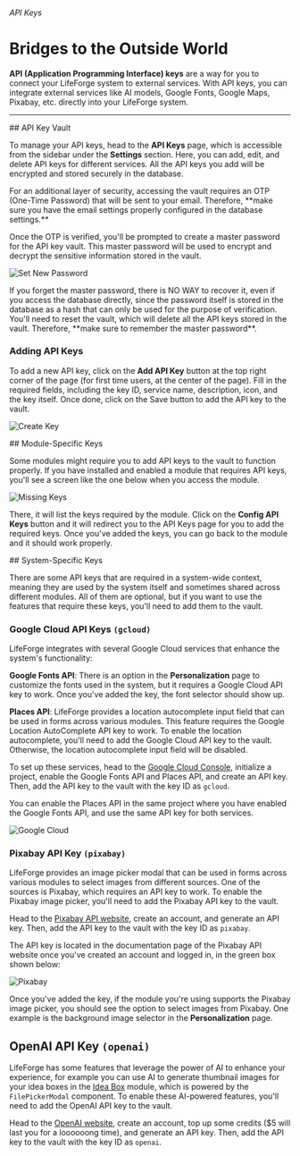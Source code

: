 
###### API Keys

# Bridges to the Outside World

**API (Application Programming Interface) keys** are a way for you to connect your LifeForge system to external services. With API keys, you can integrate external services like AI models, Google Fonts, Google Maps, Pixabay, etc. directly into your LifeForge system.

---

<section id="api-key-vault">
## API Key Vault

To manage your API keys, head to the **API Keys** page, which is accessible from the sidebar under the **Settings** section. Here, you can add, edit, and delete API keys for different services. All the API keys you add will be encrypted and stored securely in the database.

<Note>
  For an additional layer of security, accessing the vault requires an OTP
  (One-Time Password) that will be sent to your email. Therefore, **make sure
  you have the email settings properly configured in the database settings.**
</Note>

Once the OTP is verified, you'll be prompted to create a master password for the API key vault. This master password will be used to encrypt and decrypt the sensitive information stored in the vault.

![Set New Password](https://raw.githubusercontent.com/Lifeforge-app/lifeforge-docs-media/main/assets/user-api-keys/set-new-password.webp)

<Note>
  If you forget the master password, there is NO WAY to recover it, even if you
  access the database directly, since the password itself is stored in the
  database as a hash that can only be used for the purpose of verification.
  You'll need to reset the vault, which will delete all the API keys stored in
  the vault. Therefore, **make sure to remember the master password**.
</Note>

### Adding API Keys

To add a new API key, click on the **Add API Key** button at the top right corner of the page (for first time users, at the center of the page). Fill in the required fields, including the key ID, service name, description, icon, and the key itself. Once done, click on the Save button to add the API key to the vault.

![Create Key](https://raw.githubusercontent.com/Lifeforge-app/lifeforge-docs-media/main/assets/user-api-keys/create-key.webp)

</section>

<section id="module-specific-keys">
## Module-Specific Keys

Some modules might require you to add API keys to the vault to function properly. If you have installed and enabled a module that requires API keys, you'll see a screen like the one below when you access the module.

![Missing Keys](https://raw.githubusercontent.com/Lifeforge-app/lifeforge-docs-media/main/assets/user-api-keys/missing-keys.webp)

There, it will list the keys required by the module. Click on the **Config API Keys** button and it will redirect you to the API Keys page for you to add the required keys. Once you've added the keys, you can go back to the module and it should work properly.

</section>

<section id="system-specific-keys">
## System-Specific Keys

There are some API keys that are required in a system-wide context, meaning they are used by the system itself and sometimes shared across different modules. All of them are optional, but if you want to use the features that require these keys, you'll need to add them to the vault.

### Google Cloud API Keys <code>(gcloud)</code>

LifeForge integrates with several Google Cloud services that enhance the system's functionality:

**Google Fonts API**: There is an option in the **Personalization** page to customize the fonts used in the system, but it requires a Google Cloud API key to work. Once you've added the key, the font selector should show up.

**Places API**: LifeForge provides a location autocomplete input field that can be used in forms across various modules. This feature requires the Google Location AutoComplete API key to work. To enable the location autocomplete, you'll need to add the Google Cloud API key to the vault. Otherwise, the location autocomplete input field will be disabled.

To set up these services, head to the [Google Cloud Console](https://console.cloud.google.com/), initialize a project, enable the Google Fonts API and Places API, and create an API key. Then, add the API key to the vault with the key ID as <code>gcloud</code>.

<Note>
  You can enable the Places API in the same project where you have enabled the
  Google Fonts API, and use the same API key for both services.

  ![Google Cloud](https://raw.githubusercontent.com/Lifeforge-app/lifeforge-docs-media/main/assets/user-api-keys/gcloud.webp)
</Note>

### Pixabay API Key <code>(pixabay)</code>

LifeForge provides an image picker modal that can be used in forms across various modules to select images from different sources. One of the sources is Pixabay, which requires an API key to work. To enable the Pixabay image picker, you'll need to add the Pixabay API key to the vault.

Head to the [Pixabay API website](https://pixabay.com/service/about/api/), create an account, and generate an API key. Then, add the API key to the vault with the key ID as <code>pixabay</code>.

<Note>
The API key is located in the documentation page of the Pixabay API website once you've created an account and logged in, in the green box shown below:

![Pixabay](https://raw.githubusercontent.com/Lifeforge-app/lifeforge-docs-media/main/assets/user-api-keys/pixabay.webp)
</Note>

Once you've added the key, if the module you're using supports the Pixabay image picker, you should see the option to select images from Pixabay. One example is the background image selector in the **Personalization** page.

## OpenAI API Key <code>(openai)</code>

LifeForge has some features that leverage the power of AI to enhance your experience, for example you can use AI to generate thumbnail images for your idea boxes in the [Idea Box](https://store.lifeforge.dev/melvinchia3636/ideaBox) module, which is powered by the <code>FilePickerModal</code> component. To enable these AI-powered features, you'll need to add the OpenAI API key to the vault.

Head to the [OpenAI website](https://platform.openai.com/account/api-keys), create an account, top up some credits ($5 will last you for a loooooong time), and generate an API key. Then, add the API key to the vault with the key ID as <code>openai</code>.

</section>

